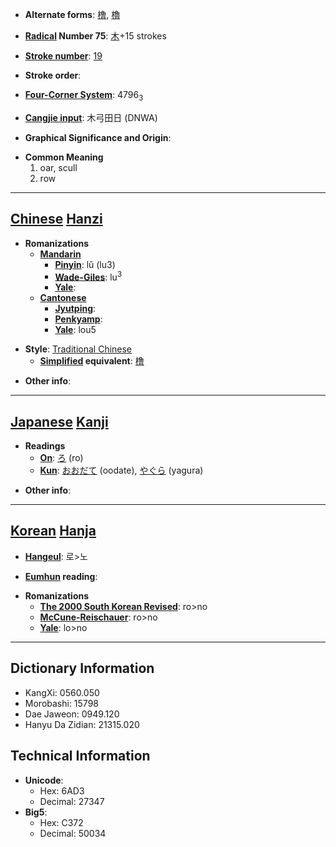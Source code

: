 * '''Alternate forms''': [[橹]], [[櫓]]

* '''[[Wiktionary:Chinese radical index| Radical]] Number 75''': [[Wiktionary:Chinese radical index 木|木]]+15 strokes

* '''[[Wiktionary:Chinese total strokes index|Stroke number]]''': [[Wiktionary:Chinese total strokes index 19|19]]

* '''Stroke order''': 

* '''[[Wiktionary:Chinese four corner index|Four-Corner System]]''': 4796<sub>3</sub>

* '''[[Wiktionary:Chinese Cangjie index|Cangjie input]]''': 木弓田日 (DNWA)

* '''Graphical Significance and Origin''': 

* '''Common Meaning'''
*#oar, scull
*# row


----

== [[Chinese]] [[Hanzi]] ==

* '''Romanizations'''
** '''[[Mandarin]]'''
*** '''[[Pinyin]]''': lǔ (lu3)
*** '''[[Wade-Giles]]''': lu<sup>3</sup>
*** '''[[Yale]]''': 
** '''[[Cantonese]]'''
*** '''[[Jyutping]]''':
*** '''[[Penkyamp]]''': 
*** '''[[Yale]]''': lou5

* '''Style''': [[Traditional Chinese]] 
** '''[[Simplified Chinese|Simplified]] equivalent''': [[橹]]

* '''Other info''': 

----

== [[Japanese]] [[Kanji]] ==

* '''Readings'''
** '''[[On]]''': [[ろ]] (ro)
** '''[[Kun]]''': [[おおだて]] (oodate), [[やぐら]] (yagura)

* '''Other info''':  

----

== [[Korean]] [[Hanja]] ==

* '''[[Hangeul]]''': 로>노

* '''[[Eumhun]] reading''': 

* '''Romanizations'''
** '''[[The 2000 South Korean Revised Romanization|The 2000 South Korean Revised]]''': ro>no
** '''[[McCune-Reischauer]]''': ro>no
** '''[[Yale]]''': lo>no

----

== Dictionary Information ==

* KangXi: 0560.050
* Morobashi: 15798
* Dae Jaweon: 0949.120
* Hanyu Da Zidian: 21315.020

== Technical Information ==

* '''Unicode''':
** Hex: 6AD3
** Decimal: 27347
* '''Big5''':
** Hex: C372
** Decimal: 50034